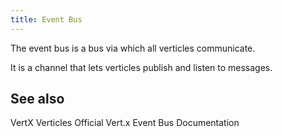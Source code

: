 ```yaml
---
title: Event Bus
---
```



The event bus is a bus via which all verticles communicate.

It is a channel that lets verticles publish and listen to messages.

## See also

<Reference to="vertx">VertX</Reference>
<Reference to="verticle">Verticles</Reference>
<Reference to="https://vertx.io/docs/vertx-core/java/#event_bus">
	Official Vert.x Event Bus Documentation
</Reference>
